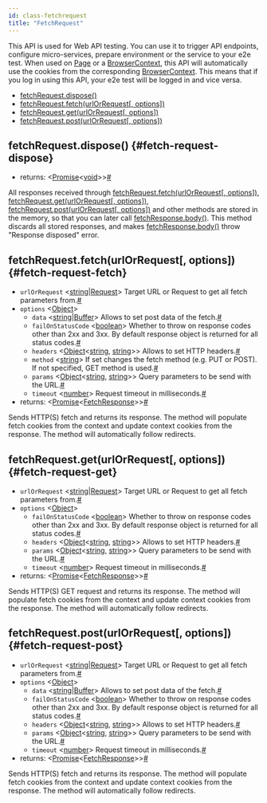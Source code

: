 ```yaml
---
id: class-fetchrequest
title: "FetchRequest"
---
```


This API is used for Web API testing. You can use it to trigger API endpoints, configure micro-services, prepare environment or the service to your e2e test. When used on [Page] or a [BrowserContext], this API will automatically use the cookies from the corresponding [BrowserContext]. This means that if you log in using this API, your e2e test will be logged in and vice versa.


- [fetchRequest.dispose()](./api/class-fetchrequest.mdx#fetch-request-dispose)
- [fetchRequest.fetch(urlOrRequest[, options])](./api/class-fetchrequest.mdx#fetch-request-fetch)
- [fetchRequest.get(urlOrRequest[, options])](./api/class-fetchrequest.mdx#fetch-request-get)
- [fetchRequest.post(urlOrRequest[, options])](./api/class-fetchrequest.mdx#fetch-request-post)

## fetchRequest.dispose() {#fetch-request-dispose}
- returns:<a aria-hidden="true" tabindex="-1" class="list-anchor-link" id="fetch-request-dispose-return"/> &#60;[Promise]<[void]>&#62;<a href="#fetch-request-dispose-return" class="list-anchor">#</a>

All responses received through [fetchRequest.fetch(urlOrRequest[, options])](./api/class-fetchrequest.mdx#fetch-request-fetch), [fetchRequest.get(urlOrRequest[, options])](./api/class-fetchrequest.mdx#fetch-request-get), [fetchRequest.post(urlOrRequest[, options])](./api/class-fetchrequest.mdx#fetch-request-post) and other methods are stored in the memory, so that you can later call [fetchResponse.body()](./api/class-fetchresponse.mdx#fetch-response-body). This method discards all stored responses, and makes [fetchResponse.body()](./api/class-fetchresponse.mdx#fetch-response-body) throw "Response disposed" error.

## fetchRequest.fetch(urlOrRequest[, options]) {#fetch-request-fetch}
- `urlOrRequest`<a aria-hidden="true" tabindex="-1" class="list-anchor-link" id="fetch-request-fetch-option-url-or-request"/> &#60;[string]|[Request]&#62; Target URL or Request to get all fetch parameters from.<a href="#fetch-request-fetch-option-url-or-request" class="list-anchor">#</a>
- `options` &#60;[Object]&#62;
  - `data`<a aria-hidden="true" tabindex="-1" class="list-anchor-link" id="fetch-request-fetch-option-data"/> &#60;[string]|[Buffer]&#62; Allows to set post data of the fetch.<a href="#fetch-request-fetch-option-data" class="list-anchor">#</a>
  - `failOnStatusCode`<a aria-hidden="true" tabindex="-1" class="list-anchor-link" id="fetch-request-fetch-option-fail-on-status-code"/> &#60;[boolean]&#62; Whether to throw on response codes other than 2xx and 3xx. By default response object is returned for all status codes.<a href="#fetch-request-fetch-option-fail-on-status-code" class="list-anchor">#</a>
  - `headers`<a aria-hidden="true" tabindex="-1" class="list-anchor-link" id="fetch-request-fetch-option-headers"/> &#60;[Object]<[string], [string]>&#62; Allows to set HTTP headers.<a href="#fetch-request-fetch-option-headers" class="list-anchor">#</a>
  - `method`<a aria-hidden="true" tabindex="-1" class="list-anchor-link" id="fetch-request-fetch-option-method"/> &#60;[string]&#62; If set changes the fetch method (e.g. PUT or POST). If not specified, GET method is used.<a href="#fetch-request-fetch-option-method" class="list-anchor">#</a>
  - `params`<a aria-hidden="true" tabindex="-1" class="list-anchor-link" id="fetch-request-fetch-option-params"/> &#60;[Object]<[string], [string]>&#62; Query parameters to be send with the URL.<a href="#fetch-request-fetch-option-params" class="list-anchor">#</a>
  - `timeout`<a aria-hidden="true" tabindex="-1" class="list-anchor-link" id="fetch-request-fetch-option-timeout"/> &#60;[number]&#62; Request timeout in milliseconds.<a href="#fetch-request-fetch-option-timeout" class="list-anchor">#</a>
- returns:<a aria-hidden="true" tabindex="-1" class="list-anchor-link" id="fetch-request-fetch-return"/> &#60;[Promise]<[FetchResponse]>&#62;<a href="#fetch-request-fetch-return" class="list-anchor">#</a>

Sends HTTP(S) fetch and returns its response. The method will populate fetch cookies from the context and update context cookies from the response. The method will automatically follow redirects.

## fetchRequest.get(urlOrRequest[, options]) {#fetch-request-get}
- `urlOrRequest`<a aria-hidden="true" tabindex="-1" class="list-anchor-link" id="fetch-request-get-option-url-or-request"/> &#60;[string]|[Request]&#62; Target URL or Request to get all fetch parameters from.<a href="#fetch-request-get-option-url-or-request" class="list-anchor">#</a>
- `options` &#60;[Object]&#62;
  - `failOnStatusCode`<a aria-hidden="true" tabindex="-1" class="list-anchor-link" id="fetch-request-get-option-fail-on-status-code"/> &#60;[boolean]&#62; Whether to throw on response codes other than 2xx and 3xx. By default response object is returned for all status codes.<a href="#fetch-request-get-option-fail-on-status-code" class="list-anchor">#</a>
  - `headers`<a aria-hidden="true" tabindex="-1" class="list-anchor-link" id="fetch-request-get-option-headers"/> &#60;[Object]<[string], [string]>&#62; Allows to set HTTP headers.<a href="#fetch-request-get-option-headers" class="list-anchor">#</a>
  - `params`<a aria-hidden="true" tabindex="-1" class="list-anchor-link" id="fetch-request-get-option-params"/> &#60;[Object]<[string], [string]>&#62; Query parameters to be send with the URL.<a href="#fetch-request-get-option-params" class="list-anchor">#</a>
  - `timeout`<a aria-hidden="true" tabindex="-1" class="list-anchor-link" id="fetch-request-get-option-timeout"/> &#60;[number]&#62; Request timeout in milliseconds.<a href="#fetch-request-get-option-timeout" class="list-anchor">#</a>
- returns:<a aria-hidden="true" tabindex="-1" class="list-anchor-link" id="fetch-request-get-return"/> &#60;[Promise]<[FetchResponse]>&#62;<a href="#fetch-request-get-return" class="list-anchor">#</a>

Sends HTTP(S) GET request and returns its response. The method will populate fetch cookies from the context and update context cookies from the response. The method will automatically follow redirects.

## fetchRequest.post(urlOrRequest[, options]) {#fetch-request-post}
- `urlOrRequest`<a aria-hidden="true" tabindex="-1" class="list-anchor-link" id="fetch-request-post-option-url-or-request"/> &#60;[string]|[Request]&#62; Target URL or Request to get all fetch parameters from.<a href="#fetch-request-post-option-url-or-request" class="list-anchor">#</a>
- `options` &#60;[Object]&#62;
  - `data`<a aria-hidden="true" tabindex="-1" class="list-anchor-link" id="fetch-request-post-option-data"/> &#60;[string]|[Buffer]&#62; Allows to set post data of the fetch.<a href="#fetch-request-post-option-data" class="list-anchor">#</a>
  - `failOnStatusCode`<a aria-hidden="true" tabindex="-1" class="list-anchor-link" id="fetch-request-post-option-fail-on-status-code"/> &#60;[boolean]&#62; Whether to throw on response codes other than 2xx and 3xx. By default response object is returned for all status codes.<a href="#fetch-request-post-option-fail-on-status-code" class="list-anchor">#</a>
  - `headers`<a aria-hidden="true" tabindex="-1" class="list-anchor-link" id="fetch-request-post-option-headers"/> &#60;[Object]<[string], [string]>&#62; Allows to set HTTP headers.<a href="#fetch-request-post-option-headers" class="list-anchor">#</a>
  - `params`<a aria-hidden="true" tabindex="-1" class="list-anchor-link" id="fetch-request-post-option-params"/> &#60;[Object]<[string], [string]>&#62; Query parameters to be send with the URL.<a href="#fetch-request-post-option-params" class="list-anchor">#</a>
  - `timeout`<a aria-hidden="true" tabindex="-1" class="list-anchor-link" id="fetch-request-post-option-timeout"/> &#60;[number]&#62; Request timeout in milliseconds.<a href="#fetch-request-post-option-timeout" class="list-anchor">#</a>
- returns:<a aria-hidden="true" tabindex="-1" class="list-anchor-link" id="fetch-request-post-return"/> &#60;[Promise]<[FetchResponse]>&#62;<a href="#fetch-request-post-return" class="list-anchor">#</a>

Sends HTTP(S) fetch and returns its response. The method will populate fetch cookies from the context and update context cookies from the response. The method will automatically follow redirects.

[Accessibility]: ./api/class-accessibility.mdx "Accessibility"
[Android]: ./api/class-android.mdx "Android"
[AndroidDevice]: ./api/class-androiddevice.mdx "AndroidDevice"
[AndroidInput]: ./api/class-androidinput.mdx "AndroidInput"
[AndroidSocket]: ./api/class-androidsocket.mdx "AndroidSocket"
[AndroidWebView]: ./api/class-androidwebview.mdx "AndroidWebView"
[Browser]: ./api/class-browser.mdx "Browser"
[BrowserContext]: ./api/class-browsercontext.mdx "BrowserContext"
[BrowserServer]: ./api/class-browserserver.mdx "BrowserServer"
[BrowserType]: ./api/class-browsertype.mdx "BrowserType"
[CDPSession]: ./api/class-cdpsession.mdx "CDPSession"
[ConsoleMessage]: ./api/class-consolemessage.mdx "ConsoleMessage"
[Coverage]: ./api/class-coverage.mdx "Coverage"
[Dialog]: ./api/class-dialog.mdx "Dialog"
[Download]: ./api/class-download.mdx "Download"
[Electron]: ./api/class-electron.mdx "Electron"
[ElectronApplication]: ./api/class-electronapplication.mdx "ElectronApplication"
[ElementHandle]: ./api/class-elementhandle.mdx "ElementHandle"
[FetchRequest]: ./api/class-fetchrequest.mdx "FetchRequest"
[FetchResponse]: ./api/class-fetchresponse.mdx "FetchResponse"
[FileChooser]: ./api/class-filechooser.mdx "FileChooser"
[Frame]: ./api/class-frame.mdx "Frame"
[JSHandle]: ./api/class-jshandle.mdx "JSHandle"
[Keyboard]: ./api/class-keyboard.mdx "Keyboard"
[Locator]: ./api/class-locator.mdx "Locator"
[Logger]: ./api/class-logger.mdx "Logger"
[Mouse]: ./api/class-mouse.mdx "Mouse"
[Page]: ./api/class-page.mdx "Page"
[Playwright]: ./api/class-playwright.mdx "Playwright"
[Request]: ./api/class-request.mdx "Request"
[Response]: ./api/class-response.mdx "Response"
[Route]: ./api/class-route.mdx "Route"
[Selectors]: ./api/class-selectors.mdx "Selectors"
[TimeoutError]: ./api/class-timeouterror.mdx "TimeoutError"
[Touchscreen]: ./api/class-touchscreen.mdx "Touchscreen"
[Tracing]: ./api/class-tracing.mdx "Tracing"
[Video]: ./api/class-video.mdx "Video"
[WebSocket]: ./api/class-websocket.mdx "WebSocket"
[Worker]: ./api/class-worker.mdx "Worker"
[Fixtures]: ./api/class-fixtures.mdx "Fixtures"
[Test]: ./api/class-test.mdx "Test"
[TestConfig]: ./api/class-testconfig.mdx "TestConfig"
[TestError]: ./api/class-testerror.mdx "TestError"
[TestInfo]: ./api/class-testinfo.mdx "TestInfo"
[TestProject]: ./api/class-testproject.mdx "TestProject"
[WorkerInfo]: ./api/class-workerinfo.mdx "WorkerInfo"
[Location]: ./api/class-location.mdx "Location"
[Reporter]: ./api/class-reporter.mdx "Reporter"
[Suite]: ./api/class-suite.mdx "Suite"
[TestCase]: ./api/class-testcase.mdx "TestCase"
[TestResult]: ./api/class-testresult.mdx "TestResult"
[TestStep]: ./api/class-teststep.mdx "TestStep"
[Element]: https://developer.mozilla.org/en-US/docs/Web/API/element "Element"
[EvaluationArgument]: ./core-concepts.mdx#evaluation-argument "EvaluationArgument"
[Promise]: https://developer.mozilla.org/en-US/docs/Web/JavaScript/Reference/Global_Objects/Promise "Promise"
[iterator]: https://developer.mozilla.org/en-US/docs/Web/JavaScript/Reference/Iteration_protocols "Iterator"
[origin]: https://developer.mozilla.org/en-US/docs/Glossary/Origin "Origin"
[selector]: https://developer.mozilla.org/en-US/docs/Web/CSS/CSS_Selectors "selector"
[Serializable]: https://developer.mozilla.org/en-US/docs/Web/JavaScript/Reference/Global_Objects/JSON/stringify#Description "Serializable"
[UIEvent.detail]: https://developer.mozilla.org/en-US/docs/Web/API/UIEvent/detail "UIEvent.detail"
[UnixTime]: https://en.wikipedia.org/wiki/Unix_time "Unix Time"
[xpath]: https://developer.mozilla.org/en-US/docs/Web/XPath "xpath"

[Array]: https://developer.mozilla.org/en-US/docs/Web/JavaScript/Reference/Global_Objects/Array "Array"
[boolean]: https://developer.mozilla.org/en-US/docs/Web/JavaScript/Data_structures#Boolean_type "Boolean"
[Buffer]: https://nodejs.org/api/buffer.html#buffer_class_buffer "Buffer"
[ChildProcess]: https://nodejs.org/api/child_process.html "ChildProcess"
[Error]: https://nodejs.org/api/errors.html#errors_class_error "Error"
[EventEmitter]: https://nodejs.org/api/events.html#events_class_eventemitter "EventEmitter"
[function]: https://developer.mozilla.org/en-US/docs/Web/JavaScript/Reference/Global_Objects/Function "Function"
[Map]: https://developer.mozilla.org/en-US/docs/Web/JavaScript/Reference/Global_Objects/Map "Map"
[null]: https://developer.mozilla.org/en-US/docs/Web/JavaScript/Reference/Global_Objects/null "null"
[number]: https://developer.mozilla.org/en-US/docs/Web/JavaScript/Data_structures#Number_type "Number"
[Object]: https://developer.mozilla.org/en-US/docs/Web/JavaScript/Reference/Global_Objects/Object "Object"
[Promise]: https://developer.mozilla.org/en-US/docs/Web/JavaScript/Reference/Global_Objects/Promise "Promise"
[Readable]: https://nodejs.org/api/stream.html#stream_class_stream_readable "Readable"
[RegExp]: https://developer.mozilla.org/en-US/docs/Web/JavaScript/Reference/Global_Objects/RegExp "RegExp"
[string]: https://developer.mozilla.org/en-US/docs/Web/JavaScript/Data_structures#String_type "string"
[void]: https://developer.mozilla.org/en-US/docs/Web/JavaScript/Reference/Global_Objects/undefined "void"
[URL]: https://nodejs.org/api/url.html "URL"

[all available image tags]: https://mcr.microsoft.com/v2/playwright/tags/list "all available image tags"
[Docker Hub]: https://hub.docker.com/_/microsoft-playwright "Docker Hub"
[Dockerfile.focal]: https://github.com/microsoft/playwright/blob/master/utils/docker/Dockerfile.focal "Dockerfile.focal"

